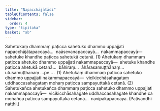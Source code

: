 ```yaml
---
title: "Napacchājātādi"
tableOfContents: false
sidebar:
  order: 4
type: "tipitaka"
basket: "ab"
---
```



<DynamicBreadcrumb />

<Division number="66">

<Paragraph number="179">
Sahetukaṃ dhammaṃ paṭicca sahetuko dhammo uppajjati napacchājātapaccayā…  naāsevanapaccayā…  nakammapaccayā—  sahetuke khandhe paṭicca sahetukā cetanā. (1)
</Paragraph>

<Paragraph number="180">
Ahetukaṃ dhammaṃ paṭicca ahetuko dhammo uppajjati nakammapaccayā—  ahetuke khandhe paṭicca ahetukā cetanā…  bāhiraṃ…  āhārasamuṭṭhānaṃ…  utusamuṭṭhānaṃ …pe… . (1)
</Paragraph>

<Paragraph number="181">
Ahetukaṃ dhammaṃ paṭicca sahetuko dhammo uppajjati nakammapaccayā—  vicikicchāsahagataṃ uddhaccasahagataṃ mohaṃ paṭicca sampayuttakā cetanā. (2)
</Paragraph>

<Paragraph number="182">
Sahetukañca ahetukañca dhammaṃ paṭicca sahetuko dhammo uppajjati nakammapaccayā—  vicikicchāsahagate uddhaccasahagate khandhe ca mohañca paṭicca sampayuttakā cetanā…  navipākapaccayā. (Paṭisandhi natthi.)
</Paragraph>
</Division>
